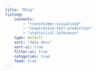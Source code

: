 ```yaml
---
title: "Blog"
listing:
    contents:
        - "transformer-visualized"
        - "inspirative-text-prediction"
        - "statistical-inference"
    type: default
    sort: "date desc"
    sort-ui: true
    filter-ui: true
    categories: true
    feed: true
---
```

